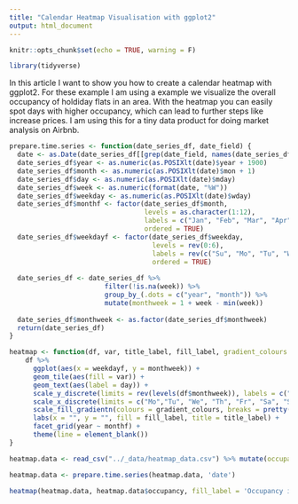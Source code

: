 ```yaml
---
title: "Calendar Heatmap Visualisation with ggplot2"
output: html_document
---
```


```r
knitr::opts_chunk$set(echo = TRUE, warning = F)
```
```r
library(tidyverse)
```


In this article I want to show you how to create a calendar heatmap with ggplot2.  For these example I am using a example we visualize the overall occupancy of holdiday flats in an area. With the heatmap you can easily spot days with higher occupancy, which can lead to further steps like increase prices. I am using this for a tiny data product for doing market analysis on Airbnb.


```r
prepare.time.series <- function(date_series_df, date_field) {
  date <- as.Date(date_series_df[[grep(date_field, names(date_series_df))]])
  date_series_df$year <- as.numeric(as.POSIXlt(date)$year + 1900)
  date_series_df$month <- as.numeric(as.POSIXlt(date)$mon + 1)
  date_series_df$day <- as.numeric(as.POSIXlt(date)$mday)
  date_series_df$week <- as.numeric(format(date, "%W"))
  date_series_df$weekday <- as.numeric(as.POSIXlt(date)$wday)
  date_series_df$monthf <- factor(date_series_df$month,
                                  levels = as.character(1:12),
                                  labels = c("Jan", "Feb", "Mar", "Apr", "May", "Jun", "Jul", "Aug", "Sep", "Oct", "Nov", "Dec"),
                                  ordered = TRUE)
  date_series_df$weekdayf <- factor(date_series_df$weekday, 
                                    levels = rev(0:6), 
                                    labels = rev(c("Su", "Mo", "Tu", "We", "Th", "Fr", "Sa")),
                                    ordered = TRUE)
  
  date_series_df <- date_series_df %>% 
                        filter(!is.na(week)) %>% 
                        group_by_(.dots = c("year", "month")) %>% 
                        mutate(monthweek = 1 + week - min(week))
  
  date_series_df$monthweek <- as.factor(date_series_df$monthweek)
  return(date_series_df)
}

heatmap <- function(df, var, title_label, fill_label, gradient_colours = c("lightgreen", "grey", "orange2")) {
    df %>% 
      ggplot(aes(x = weekdayf, y = monthweek)) + 
      geom_tile(aes(fill = var)) +
      geom_text(aes(label = day)) + 
      scale_y_discrete(limits = rev(levels(df$monthweek)), labels = c("", "", "", "", "", "")) + 
      scale_x_discrete(limits = c("Mo","Tu", "We", "Th", "Fr", "Sa", "Su")) + 
      scale_fill_gradientn(colours = gradient_colours, breaks = pretty(var)) + 
      labs(x = "", y = "", fill = fill_label, title = title_label) + 
      facet_grid(year ~ monthf) + 
      theme(line = element_blank())
}

```

```r
heatmap.data <- read_csv("../_data/heatmap_data.csv") %>% mutate(occupancy=occupancy*100)
```

```r
heatmap.data <- prepare.time.series(heatmap.data, 'date') 
```


```r
heatmap(heatmap.data, heatmap.data$occupancy, fill_label = 'Occupancy in %', title_label='Demo Heatmap')
```


